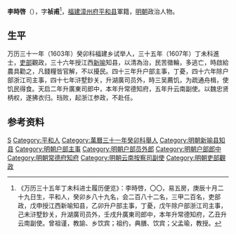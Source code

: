'''李時啓'''（{{bd|？||？||}}），字'''祯甫'''<ref>《万历三十五年丁未科进士履历便览》：李時啓，〇〇，易五房，庚辰十月二十九日生，平和人，癸卯乡八十九名，会二百八十二名，三甲二百名，吏部政，戊申授江西新喻知县，乙卯升户部主事，丁憂，戊午除户部浙江司主事，己未浒墅鈔关，升湖廣司员外，壬戌升廣東司郎中，本年升常德知府，乙丑升云南副使。曾祖谨，教諭、乡饮宾；祖约，典膳、饮宾；父孟瑜，教授。</ref>，[[福建|福建]][[漳州府|漳州府]][[平和县|平和县]]軍籍，[[明朝|明朝]]政治人物。

== 生平 ==
万历三十一年（1603年）癸卯科福建乡试举人，三十五年（1607年）丁未科進士，[[吏部|吏部]]觀政，三十六年授江西[[新喻|新喻]]知县，以清為治，民苦徵輪，多逃亡，時啟給農具勸之，凡錢糧皆官解，不以擾民。四十三年升户部主事，丁憂，四十六年除户部浙江司主事，四十七年浒墅鈔关，升湖廣司员外，時三吴薦饥，为疏通舟楫，使饥民得食。天启二年升廣東司郎中，本年升常德知府，五年升云南副使。以魏忠贤柄权，遂拂衣归。珰败，起浙江参政，不赴任。

==参考资料==
{{reflist}}

{{萬曆三十五年丁未科殿試金榜}}

{{Authority control}}

{{DEFAULTSORT:}}
[[Category:李姓|S]]
[[Category:平和人|Category:平和人]]
[[Category:萬曆三十一年癸卯科舉人|Category:萬曆三十一年癸卯科舉人]]
[[Category:明朝新喻县知县|Category:明朝新喻县知县]]
[[Category:明朝户部主事|Category:明朝户部主事]]
[[Category:明朝户部员外郎|Category:明朝户部员外郎]]
[[Category:明朝户部郎中|Category:明朝户部郎中]]
[[Category:明朝常德府知府|Category:明朝常德府知府]]
[[Category:明朝云南按察司副使|Category:明朝云南按察司副使]]
[[Category:明朝吏部觀政|Category:明朝吏部觀政]]


{{明朝人物小作品}}